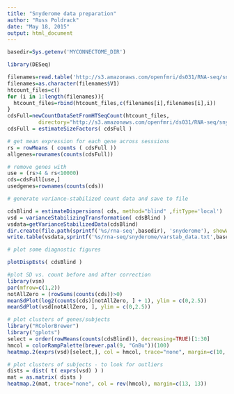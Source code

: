 ```yaml
---
title: "Snyderome data preparation"
author: "Russ Poldrack"
date: "May 18, 2015"
output: html_document
---
```



```r
basedir=Sys.getenv('MYCONNECTOME_DIR')

library(DESeq)

```


```r
filenames=read.table('http://s3.amazonaws.com/openfmri/ds031/RNA-seq/snyderome/htcount_files.txt')
filenames=as.character(filenames$V1)
htcount_files=c()
for (i in 1:length(filenames)){
  htcount_files=rbind(htcount_files,c(filenames[i],filenames[i],i))
}
cdsFull=newCountDataSetFromHTSeqCount(htcount_files,
          directory="http://s3.amazonaws.com/openfmri/ds031/RNA-seq/snyderome")
cdsFull = estimateSizeFactors( cdsFull )

```

```r
# get mean expression for each gene across sesssions
rs = rowMeans ( counts ( cdsFull ))
allgenes=rownames(counts(cdsFull))

# remove genes with 
use = (rs>4 & rs<10000)
cds=cdsFull[use,]
usedgenes=rownames(counts(cds))

```


```r
# generate variance-stabilized count data and save to file

cdsBlind = estimateDispersions( cds, method="blind" ,fitType='local')
vsd = varianceStabilizingTransformation( cdsBlind )
vsdata=getVarianceStabilizedData(cdsBlind)
dir.create(file.path(sprintf('%s/rna-seq',basedir), 'snyderome'), showWarnings = FALSE)
write.table(vsdata,sprintf('%s/rna-seq/snyderome/varstab_data.txt',basedir))

```

```r
# plot some diagnostic figures

plotDispEsts( cdsBlind )


```

```r
#plot SD vs. count before and after correction
library(vsn)
par(mfrow=c(1,2))
notAllZero = (rowSums(counts(cds))>0)
meanSdPlot(log2(counts(cds)[notAllZero, ] + 1), ylim = c(0,2.5))
meanSdPlot(vsd[notAllZero, ], ylim = c(0,2.5))

```

```r
# plot clusters of genes/subjects
library("RColorBrewer")
library("gplots")
select = order(rowMeans(counts(cdsBlind)), decreasing=TRUE)[1:30]
hmcol = colorRampPalette(brewer.pal(9, "GnBu"))(100)
heatmap.2(exprs(vsd)[select,], col = hmcol, trace="none", margin=c(10, 6))

```

```r
# plot clusters of subjects - to look for outliers
dists = dist( t( exprs(vsd) ) )
mat = as.matrix( dists )
heatmap.2(mat, trace="none", col = rev(hmcol), margin=c(13, 13))


```
